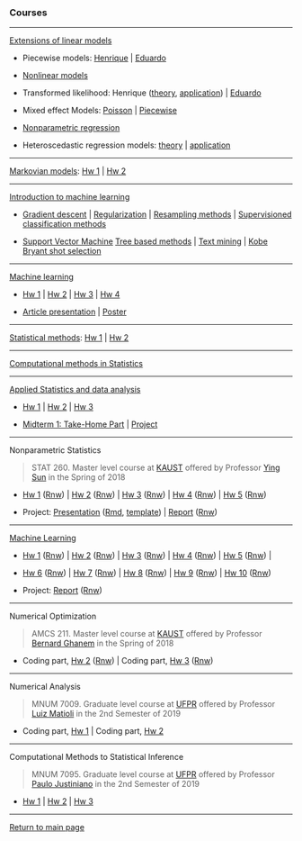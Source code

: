<script>document.title='Courses'</script>

### Courses

***

[Extensions of linear models](https://github.com/henriquelaureano/emr15)

+ Piecewise models: 
  [Henrique](emr15/piecewise/) |
  [Eduardo](emr15/piecewise/piecewise.html)

+ [Nonlinear models](emr15/nls/)

+ Transformed likelihood:
  Henrique ([theory](emr15/trans_likelihood/theory.html),
            [application](emr15/trans_likelihood/application.html)) |
  [Eduardo](emr15/trans_likelihood/application-eduardojr.html)

+ Mixed effect Models:
  [Poisson](emr15/lme/mixed_poisson_model.html) |
  [Piecewise](emr15/lme/piecewise_mixed_model.html)

+ [Nonparametric regression](emr15/nonparametric/)

+ Heteroscedastic regression models:
  [theory](emr15/hetero/theory.html) |
  [application](emr15/hetero/application.html)

***

[Markovian models](https://github.com/henriquelaureano/ce064mm):
[Hw 1](markov/hw1/master.pdf) | [Hw 2](markov/hw2/master.pdf)

***

[Introduction to machine learning](https://github.com/henriquelaureano/ce062)

+ [Gradient descent](intro2ml/gradient_descent/) |
  [Regularization](intro2ml/regularization/) |
  [Resampling methods](intro2ml/resampling_methods/) |
  [Supervisioned classification methods](intro2ml/supervisioned_classification_methods/)

+ [Support Vector Machine](intro2ml/support_vector_machine/)
  [Tree based methods](intro2ml/tree_based_methods/) |
  [Text mining](intro2ml/text_mining/) |
  [Kobe Bryant shot selection](intro2ml/kobe_bryant_shot_selection/)

***

[Machine learning](https://github.com/henriquelaureano/ML-UFMG)

+ [Hw 1](ml/hw1/master.pdf) | [Hw 2](ml/hw2/master.pdf) |
  [Hw 3](ml/hw3/master.pdf) | [Hw 4](ml/hw4/master.pdf)

+ [Article presentation](ml/article/master.pdf) |
  [Poster](ml/poster/master.pdf)

***

[Statistical methods](https://github.com/henriquelaureano/mi404-statistical_methods):
[Hw 1](stat_methods/hw1.pdf) | [Hw 2](stat_methods/hw2.pdf)

***

[Computational methods in Statistics](cms/)

***

[Applied Statistics and data analysis](https://github.com/henriquelaureano/amcs210)

+ [Hw 1](applied_stats/hw1.pdf) |
  [Hw 2](applied_stats/hw2.pdf) |
  [Hw 3](applied_stats/hw3.pdf)

+ [Midterm 1: Take-Home Part](applied_stats/md1-thp.pdf) |
  [Project](applied_stats/project.pdf)

***

Nonparametric Statistics

> STAT 260. Master level course at [KAUST](https://www.kaust.edu.sa/en)
> offered by Professor
> [Ying Sun](https://www.kaust.edu.sa/en/study/faculty/ying-sun)
> in the Spring of 2018

+ [Hw 1](nonparametric_stat/hw1.pdf) ([Rnw](nonparametric_stat/hw1.Rnw)) |
  [Hw 2](nonparametric_stat/hw2.pdf) ([Rnw](nonparametric_stat/hw2.Rnw)) |
  [Hw 3](nonparametric_stat/hw3.pdf) ([Rnw](nonparametric_stat/hw3.Rnw)) |
  [Hw 4](nonparametric_stat/hw4.pdf) ([Rnw](nonparametric_stat/hw4.Rnw)) |
  [Hw 5](nonparametric_stat/hw5.pdf) ([Rnw](nonparametric_stat/hw5.Rnw))

+ Project: 
  [Presentation](nonparametric_stat/project_slides.pdf)
  ([Rmd](nonparametric_stat/project_slides.Rmd),
  [template](nonparametric_stat/slides_template.tex)) |
  [Report](nonparametric_stat/project_report.pdf)
  ([Rnw](nonparametric_stat/project_report.Rnw))

***

[Machine Learning](https://sites.google.com/site/kaust229machinelearning/)

+ [Hw 1](ml-kaust/hw1.pdf) ([Rnw](ml-kaust/hw1.Rnw)) |
  [Hw 2](ml-kaust/hw2.pdf) ([Rnw](ml-kaust/hw2.Rnw)) |
  [Hw 3](ml-kaust/hw3.pdf) ([Rnw](ml-kaust/hw3.Rnw)) |
  [Hw 4](ml-kaust/hw4.pdf) ([Rnw](ml-kaust/hw4.Rnw)) |
  [Hw 5](ml-kaust/hw5.pdf) ([Rnw](ml-kaust/hw5.Rnw)) |

+ [Hw 6](ml-kaust/hw6.pdf) ([Rnw](ml-kaust/hw6.Rnw)) |
  [Hw 7](ml-kaust/hw7.pdf) ([Rnw](ml-kaust/hw7.Rnw)) |
  [Hw 8](ml-kaust/hw8.pdf) ([Rnw](ml-kaust/hw8.Rnw)) |
  [Hw 9](ml-kaust/hw9.pdf) ([Rnw](ml-kaust/hw9.Rnw)) |
  [Hw 10](ml-kaust/hw10.pdf) ([Rnw](ml-kaust/hw10.Rnw))

+ Project:
  [Report](ml-kaust/project_report.pdf)
  ([Rnw](ml-kaust/project_report.Rnw))

***

Numerical Optimization

> AMCS 211. Master level course at [KAUST](https://www.kaust.edu.sa/en)
> offered by Professor [Bernard Ghanem](http://www.bernardghanem.com/)
> in the Spring of 2018

+ Coding part, [Hw 2](num_optim/hw2.pdf) ([Rnw](num_optim/hw2.Rnw)) |
  Coding part, [Hw 3](num_optim/hw3.pdf) ([Rnw](num_optim/hw3.Rnw))

***

Numerical Analysis

> MNUM 7009. Graduate level course at [UFPR](https://www.ufpr.br)
> offered by Professor [Luiz Matioli](https://docs.ufpr.br/~matioli/)
> in the 2nd Semester of 2019

+ Coding part, [Hw 1](numerical_analysis/list_1.pdf) |
  Coding part, [Hw 2](numerical_analysis/list_2.pdf)

***

Computational Methods to Statistical Inference

> MNUM 7095. Graduate level course at [UFPR](https://www.ufpr.br)
> offered by Professor [Paulo Justiniano](http://leg.ufpr.br/~paulojus/)
> in the 2nd Semester of 2019</h5>

+ [Hw 1](mcie/list_1.pdf) |
  [Hw 2](mcie/list_2.pdf) |
  [Hw 3](mcie/list_3.pdf)

***

[Return to main page](https://henriquelaureano.github.io)

